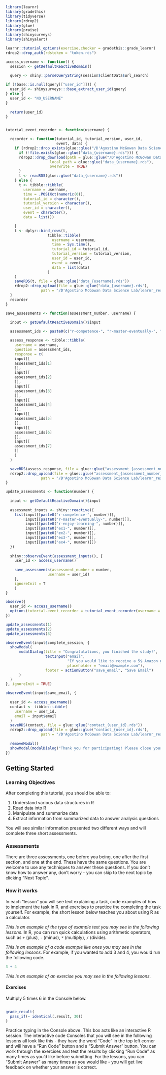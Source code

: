 ```r
library(learnr)
library(gradethis)
library(tidyverse)
library(rdrop2)
library(glue)
library(praise)
library(shinysurveys)
library(shinyalert)
```


```r

learnr::tutorial_options(exercise.checker = gradethis::grade_learnr)
rdrop2::drop_auth(rdstoken = "token.rds")

access_username <- function() {
  session <- getDefaultReactiveDomain()
  
  query <- shiny::parseQueryString(session$clientData$url_search)

if (!base::is.null(query[["user_id"]])) {
  user_id <- shinysurveys:::base_extract_user_id(query)
} else {
  user_id <- "NO_USERNAME"
}
  
  return(user_id)
}


tutorial_event_recorder <- function(username) {

  recorder <- function(tutorial_id, tutorial_version, user_id,
                       event, data) {
    if (rdrop2::drop_exists(glue::glue("/D'Agostino McGowan Data Science Lab/learnr_results/data_{username}.rds"))) {
      if (!file.exists(glue::glue("data_{username}.rds"))) {
      rdrop2::drop_download(path = glue::glue("/D'Agostino McGowan Data Science Lab/learnr_results/data_{username}.rds"),
                    local_path = glue::glue("data_{username}.rds"),
                    overwrite = TRUE)
      }
      t <- readRDS(glue::glue("data_{username}.rds"))
    } else {
      t <- tibble::tibble(
        username = username,
        time = .POSIXct(numeric(0)),
        tutorial_id = character(),
        tutorial_version = character(),
        user_id = character(),
        event = character(),
        data = list())

    }
    t <- dplyr::bind_rows(t,
                   tibble::tibble(
                     username = username,
                     time = Sys.time(),
                     tutorial_id = tutorial_id,
                     tutorial_version = tutorial_version,
                     user_id = user_id,
                     event = event,
                     data = list(data)
                   )
    )
    saveRDS(t, file = glue::glue("data_{username}.rds"))
    rdrop2::drop_upload(file = glue::glue("data_{username}.rds"),
                path = "/D'Agostino McGowan Data Science Lab/learnr_results/")
  }
  recorder
}

save_assessments <- function(assessment_number, username) {

  input <- getDefaultReactiveDomain()$input
    
  assessment_ids <- paste0(c("r-competence-", "r-master-eventually-", "r-enjoy-learning-", "ex1-", "ex2-", "ex3-", "ex4-"), assessment_number)

  assess_response <- tibble::tibble(
    username = username,
    question = assessment_ids,
    response = c(
    input[[
    assessment_ids[1]
    ]],
    input[[
    assessment_ids[2]
    ]],
    input[[
    assessment_ids[3]
    ]],
    input[[
    assessment_ids[4]
    ]],
    input[[
    assessment_ids[5]
    ]],
    input[[
    assessment_ids[6]
    ]],
    input[[
    assessment_ids[7]
    ]]
    )
  )

  saveRDS(assess_response, file = glue::glue("assessment_{assessment_number}_{username}.rds"))
  rdrop2::drop_upload(file = glue::glue("assessment_{assessment_number}_{username}.rds"),
                path = "/D'Agostino McGowan Data Science Lab/learnr_results/")
}

update_assessments <- function(number) {
  
  input <- getDefaultReactiveDomain()$input
  
  assessment_inputs <- shiny::reactive({
    list(input[[paste0("r-competence-", number)]],
         input[[paste0("r-master-eventually-", number)]],
         input[[paste0("r-enjoy-learning-", number)]],
         input[[paste0("ex1-", number)]],
         input[[paste0("ex2-", number)]],
         input[[paste0("ex3-", number)]],
         input[[paste0("ex4-", number)]])
  })
  
  shiny::observeEvent(assessment_inputs(), {
    user_id <- access_username()
  
    save_assessments(assessment_number = number, 
                   username = user_id)
    }, 
    ignoreInit = T
    )
}

```

```r

observe({
  user_id <- access_username()
  options(tutorial.event_recorder = tutorial_event_recorder(username = user_id))
})

update_assessments(1)
update_assessments(2)
update_assessments(3)

observeEvent(input$complete_session, {
  showModal(
      modalDialog(title = "Congratulations, you finished the study!",
                  textInput("email", 
                            "If you would like to receive a 5$ Amazon gift card, please provide your email.", 
                            placeholder = "email@example.com"),
                  footer = actionButton("save_email", "Save Email")
      )
  )
}, ignoreInit = TRUE)

observeEvent(input$save_email, {
  
  user_id <- access_username()
  contact <- tibble::tibble(
    username = user_id,
    email = input$email
  )
  saveRDS(contact, file = glue::glue("contact_{user_id}.rds"))
  rdrop2::drop_upload(file = glue::glue("contact_{user_id}.rds"),
                path = "/D'Agostino McGowan Data Science Lab/learnr_results/")
  
  removeModal()
  showModal(modalDialog("Thank you for participating! Please close your browser window now.", footer = NULL))
})

```


## Getting Started

### Learning Objectives

After completing this tutorial, you should be able to:

1.  Understand various data structures in R
2.  Read data into R
3.  Manipulate and summarize data
4.  Extract information from summarized data to answer analysis questions

You will see similar information presented two different ways and will complete three short assessments.

### Assessments

There are three assessments, one before you being, one after the first section, and one at the end. These have the same questions. You are welcome to use any techniques to answer these questions. If you don't know how to answer any, don't worry - you can skip to the next topic by clicking "Next Topic".

### How it works

In each "lesson" you will see text explaining a task, code examples of how to implement the task in R, and exercises to practice the completing the task yourself. For example, the short lesson below teaches you about using R as a calculator.

_This is an example of the type of example text you may see in the following lessons_. In R, you can run quick calculations using arithmetic operators, such as `+` (plus), `-` (minus), `*` (multiply), `/` (divide). 

_This is an example of a code example like ones you may see in the following lessons_. For example, if you wanted to add 3 and 4, you would run the following code.

```r
3 + 4
```

_This is an example of an exercise you may see in the following lessons._

#### Exercises

Multiply 5 times 6 in the Console below.

```r

```

```r
grade_result(
  pass_if(~ identical(.result, 30))
)
```

Practice typing in the Console above. This box acts like an interactive R session. The interactive code Consoles that you will see in the following lessons all look like this - they have the word "Code" in the top left corner and will have a "Run Code" button and a "Submit Answer" button. You can work through the exercises and test the results by clicking "Run Code" as many times as you'd like before submitting. For the lessons, you can "Submit Answer" as many times as you would like - you will get live feedback on whether your answer is correct. 

